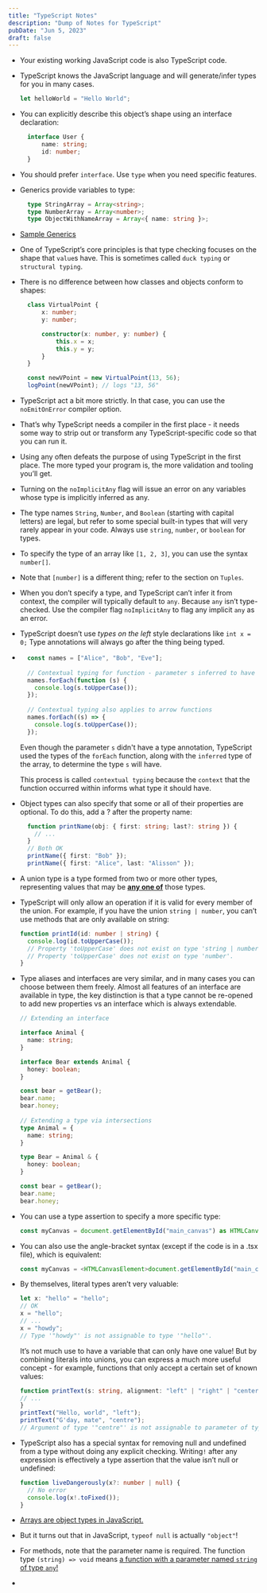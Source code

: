 ```yaml
---
title: "TypeScript Notes"
description: "Dump of Notes for TypeScript"
pubDate: "Jun 5, 2023"
draft: false
---
```

* Your existing working JavaScript code is also TypeScript code.
* TypeScript knows the JavaScript language and will generate/infer types for you in many cases.
  ```ts
  let helloWorld = "Hello World";
  ```
* You can explicitly describe this object’s shape using an interface declaration:
  ```ts
    interface User {
        name: string;
        id: number;
    }
  ```
* You should prefer `interface`. Use `type` when you need specific features.
* Generics provide variables to type: 
  ```typescript
    type StringArray = Array<string>;
    type NumberArray = Array<number>;
    type ObjectWithNameArray = Array<{ name: string }>;
  ```
* [Sample Generics](https://www.typescriptlang.org/play?#code/PTAEAEFMCdoe2gZwFygEwGYAsBWAUAJYB2ALjAGYCGAxpKAEI0DWADswDwAqAni5AHygA3nlChKAEwmoAFHABGAK1Q8+ASlABeQQDc4BCQG5RoAOaQSsjdtCrIxgL548IWwAsCiUABtidT+KgiG4IJNQAriSgJHDRkN7etryQAMrU0AQsUSRuMP5elC5g1HBEiCSUpKDUlAmQEqAABvLMbNRMjQA04kQNMaBEcFEA7gjQ3OLycJGgw7nQ-lE1ALZ05PDLAHR4EpDU3pQL1aXloC3tbUyojBcc5RlEpvzGRaAKintRAZRBJA+m3Xke0o4UQdGGdF2+0O9VABCilCmOjolC8OToOkOBER3jobGgUTg5AYrWY2xKZUJSk+WjOpPam3MJBkaherhSxFo0VydNu7VAmIyOPygXuxABoG402qlQA5FE2IgCgNwssgdBorF0eIpKByOEiNQSARSttzqwyZIJDJMKygA)
* One of TypeScript’s core principles is that type checking focuses on the shape that `value`s have. This is sometimes called `duck typing` or `structural typing`.
* There is no difference between how classes and objects conform to shapes:
  ```ts
    class VirtualPoint {
        x: number;
        y: number;

        constructor(x: number, y: number) {
            this.x = x;
            this.y = y;
        }
    }

    const newVPoint = new VirtualPoint(13, 56);
    logPoint(newVPoint); // logs "13, 56"
  ```
* TypeScript act a bit more strictly. In that case, you can use the `noEmitOnError` compiler option. 
* That’s why TypeScript needs a compiler in the first place - it needs some way to strip out or transform any TypeScript-specific code so that you can run it. 
* Using any often defeats the purpose of using TypeScript in the first place. The more typed your program is, the more validation and tooling you’ll get.
* Turning on the `noImplicitAny` flag will issue an error on any variables whose type is implicitly inferred as any.
* The type names `String`, `Number`, and `Boolean` (starting with capital letters) are legal, but refer to some special built-in types that will very rarely appear in your code. Always use `string`, `number`, or `boolean` for types.
* To specify the type of an array like `[1, 2, 3]`, you can use the syntax `number[]`.
* Note that `[number]` is a different thing; refer to the section on `Tuples`.
* When you don’t specify a type, and TypeScript can’t infer it from context, the compiler will typically default to `any`. Because `any` isn’t type-checked. Use the compiler flag `noImplicitAny` to flag any implicit `any` as an error.
* TypeScript doesn’t use <i>types on the left</i> style declarations like `int x = 0;` Type annotations will always go after the thing being typed.
* ```ts
    const names = ["Alice", "Bob", "Eve"];
    
    // Contextual typing for function - parameter s inferred to have type string
    names.forEach(function (s) {
      console.log(s.toUpperCase());
    });
    
    // Contextual typing also applies to arrow functions
    names.forEach((s) => {
      console.log(s.toUpperCase());
    });
  ```
  
  Even though the parameter `s` didn't have a type annotation, TypeScript used the types of the `forEach` function, along with the `inferred` type of the array, to determine the type `s` will have.

  This process is called `contextual typing` because the `context` that the function occurred within informs what type it should have.
* Object types can also specify that some or all of their properties are optional. To do this, add a ? after the property name:
  ```ts
    function printName(obj: { first: string; last?: string }) {
      // ...
    }
    // Both OK
    printName({ first: "Bob" });
    printName({ first: "Alice", last: "Alisson" });
  ```
* A union type is a type formed from two or more other types, representing values that may be <b><u>any one of</u></b> those types. 
* TypeScript will only allow an operation if it is valid for every member of the union. For example, if you have the union `string | number`, you can’t use methods that are only available on string:
  ```ts
  function printId(id: number | string) {
    console.log(id.toUpperCase());
    // Property 'toUpperCase' does not exist on type 'string | number'.
    // Property 'toUpperCase' does not exist on type 'number'.
  }
  ```
* Type aliases and interfaces are very similar, and in many cases you can choose between them freely. Almost all features of an interface are available in type, the key distinction is that a type cannot be re-opened to add new properties vs an interface which is always extendable.
  ```ts
  // Extending an interface

  interface Animal {
    name: string;
  }

  interface Bear extends Animal {
    honey: boolean;
  }

  const bear = getBear();
  bear.name;
  bear.honey;
        
  // Extending a type via intersections
  type Animal = {
    name: string;
  }

  type Bear = Animal & { 
    honey: boolean;
  }

  const bear = getBear();
  bear.name;
  bear.honey;
  ```
* You can use a type assertion to specify a more specific type:
  ```ts
  const myCanvas = document.getElementById("main_canvas") as HTMLCanvasElement;
  ```
* You can also use the angle-bracket syntax (except if the code is in a .tsx file), which is equivalent:
  ```ts
  const myCanvas = <HTMLCanvasElement>document.getElementById("main_canvas");
  ```
* By themselves, literal types aren’t very valuable:
  ```ts
  let x: "hello" = "hello";
  // OK
  x = "hello";
  // ...
  x = "howdy";
  // Type '"howdy"' is not assignable to type '"hello"'.
  ```
  It’s not much use to have a variable that can only have one value!
  But by combining literals into unions, you can express a much more useful concept - for example, functions that only accept a certain set of known values:
  ```ts
  function printText(s: string, alignment: "left" | "right" | "center") {
  // ...
  }
  printText("Hello, world", "left");
  printText("G'day, mate", "centre");
  // Argument of type '"centre"' is not assignable to parameter of type '"left" | "right" | "center"'.
  ```
* TypeScript also has a special syntax for removing null and undefined from a type without doing any explicit checking. Writing`!` after any expression is effectively a type assertion that the value isn’t null or undefined:
  ```ts
  function liveDangerously(x?: number | null) {
    // No error
    console.log(x!.toFixed());
  }
  ```
* <u>Arrays are object types in JavaScript.</u>
* But it turns out that in JavaScript, `typeof null` is actually `"object"`!
* For methods, note that the parameter name is required. The function type `(string) => void` means <u>a function with a parameter named `string` of type `any`!</u>
*  